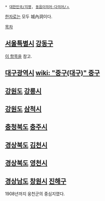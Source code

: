  * [[대한민국/지명]], [[동음이의어·다의어/ㅅ]]

[[한자]]로는 모두 城內洞이다.
 
[[목차]]
== [[서울특별시]] [[강동구]] ==
[[성내동(서울)|이 항목]]을 참고.

== [[대구광역시]] [[wiki: "중구(대구)" 중구]] ==

== [[강원도]] [[강릉시]] ==

== [[강원도]] [[삼척시]] ==

== [[충청북도]] [[충주시]] ==

== [[경상북도]] [[김천시]] ==

== [[경상북도]] [[영천시]] ==

== [[경상남도]] [[창원시]] [[진해구]] ==
1908년까지 웅천군의 중심지였다.
